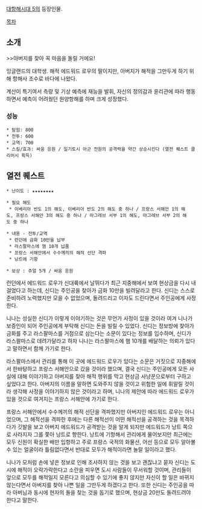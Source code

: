 [[대항해시대 5]]의 등장인물.

[[목차]]
== 소개 ==
>>아버지를 찾아 꼭 마음을 돌릴 거에요!

잉글랜드의 대학생. 해적 에드워드 로우의 딸이지만, 아버지가 해적을 그만두게 하기 위해 항해사 조수로 바다에 나왔다.

계산이 특기여서 측량 및 기상 예측에 재능을 발휘, 자신의 정의감과 윤리관에 따라 행동하면서 예측이 어려웠던 원양항해를 하며 크게 성장했다.

=== 성능 ===
 * 탐험: 800
 * 전투: 600
 * 교역: 700
 * 스킬/효과: 싸움 응원 / 일기토시 아군 전원의 공격력을 약간 상승시킨다 (열전 퀘스트 클리어시 획득)

== 열전 퀘스트 ==
 * 난이도 : ★★★★★★★★

 * 필요 해도
  * 이베리아 반도 1의 해도, 이베리아 반도 2의 해도 중 하나 / 프랑스 서해안 1의 해도, 프랑스 서해안 3의 해도 중 하나 / 마그레브 서부 1의 해도, 마그레브 서부 2의 해도 중 하나

 * 내용 - 전투/교역
  * 런던에 금화 10만을 납부
  * 라스팔마스에 햄 10개 납품
  * 프랑스 서해안에서 수수께끼의 해적 선단 격파
  * 낭트에 기항

 * 보상 : 쥬얼 5개 / 싸움 응원

런던에서 에드워드 로우가 신대륙에서 날뛰다가 최근 지중해에서 보여 현상금을 다시 내걸었다고 하는데, 신디는 주인공을 찾아가 금화 10만을 빌려달라고 한다. 신디는 스스로 준비하려 노력했지만 모을 수 없었으며, 돌려드리고 이자도 드린다면서 주인공에게 사정한다.

니나는 성실한 신디가 이렇게 이야기하는 것은 무언가 사정이 있을 것이라 여겨 니나가 보증인이 되어 주인공에게 부탁해 신디는 돈을 빌릴 수 있었다. 신디는 정보방에 찾아가 금화를 주고 라스팔마스를 거점으로 삼는다는 소문이 있다는 정보를 입수하며, 신디가 라스팔마스로 데려가달라고 하자 니나는 라스팔마스에 햄 10개를 배달하는 의뢰가 있다고 말하면서 함께 가기로 한다.

라스팔마스에서 관리를 통해 이 곳에 에드워드 로우가 있다는 소문은 거짓으로 지중해에서 한바탕하고 프랑스 서해안으로 갔을 것이라 했으며, 결국 신디는 주인공에게 모든 사실에 대해 이야기하고 아버지를 찾아 해적 행위를 막고 현상금 사냥꾼으로부터 구하고 싶었다고 한다. 아버지의 이름을 말하면 도와주지 않을 것이고 위험한 일에 휘말릴 것이라 생각해 사정을 이야기하지 않은 것이라고 하며, 니나의 제안에 따라 에드워드 로우가 있을 것으로 여겨지는 프랑스 서해안에 가기로 한다.

프랑스 서해안에서 수수께끼의 해적 선단을 격파했지만 아버지인 에드워드 로우는 아니었으며, 그 해적선을 격파한 후에는 다른 해적선이 어떤 해적선을 공격하는 것을 목격하다가 깃발을 보고 아버지 에드워드가 공격받는 것을 알게 되지만 에드워드가 낭트 쪽으로 사라지자 그를 쫓아 낭트로 향한다. 낭트에 기항해서 관리에게 물어보지만 최근에는 모두 신원이 확실한 배만 입항하고 주로 프랑스 국적의 화물선, 어선 등으로 모두 알아볼 수 있는 얼굴이라 틀림없다면서 반대로 모두가 해적이라면 놀랄 일이라고 했다.

니나가 모처럼 손에 넣은 정보로 인해 조사하지 않는 것을 보고 괜찮냐고 묻자 신디는 도시에 해적이 오락가락한다고 소란을 피우면 도시 사람들이 무서워할 것이며, 관리들이 앞으로 모두를 해적일지 모른다고 의심할 수 있기에 좋지 않지만 자신이 할 일은 바뀌지 않는다면서 아버지를 찾아 나쁜 일을 그만두게 하겠다고 한다. 또한 신디는 주인공을 따라 아버님과 동시에 현자의 돌을 찾는 것을 돕기로 했으며, 현상금 20만도 돌려드려야 한다고 말한다.
